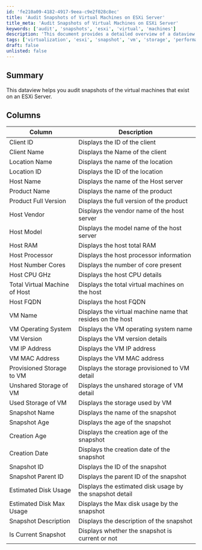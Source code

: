 ```yaml
---
id: 'fe210a09-4182-4917-9eea-c9e2f028c8ec'
title: 'Audit Snapshots of Virtual Machines on ESXi Server'
title_meta: 'Audit Snapshots of Virtual Machines on ESXi Server'
keywords: ['audit', 'snapshots', 'esxi', 'virtual', 'machines']
description: 'This document provides a detailed overview of a dataview that helps audit snapshots of virtual machines hosted on an ESXi server. It includes a comprehensive breakdown of columns, each describing specific attributes of the virtual machines and their corresponding snapshots.'
tags: ['virtualization', 'esxi', 'snapshot', 'vm', 'storage', 'performance', 'report']
draft: false
unlisted: false
---
```

## Summary

This dataview helps you audit snapshots of the virtual machines that exist on an ESXi Server.

## Columns

| Column                         | Description                                          |
|--------------------------------|------------------------------------------------------|
| Client ID                      | Displays the ID of the client                        |
| Client Name                    | Displays the Name of the client                      |
| Location Name                  | Displays the name of the location                    |
| Location ID                    | Displays the ID of the location                      |
| Host Name                      | Displays the name of the Host server                 |
| Product Name                   | Displays the name of the product                     |
| Product Full Version           | Displays the full version of the product             |
| Host Vendor                    | Displays the vendor name of the host server          |
| Host Model                     | Displays the model name of the host server           |
| Host RAM                       | Displays the host total RAM                          |
| Host Processor                 | Displays the host processor information               |
| Host Number Cores              | Displays the number of core present                  |
| Host CPU GHz                   | Displays the host CPU details                         |
| Total Virtual Machine of Host   | Displays the total virtual machines on the host      |
| Host FQDN                     | Displays the host FQDN                               |
| VM Name                        | Displays the virtual machine name that resides on the host |
| VM Operating System            | Displays the VM operating system name                |
| VM Version                     | Displays the VM version details                      |
| VM IP Address                  | Displays the VM IP address                           |
| VM MAC Address                 | Displays the VM MAC address                          |
| Provisioned Storage to VM      | Displays the storage provisioned to VM detail        |
| Unshared Storage of VM         | Displays the unshared storage of VM detail           |
| Used Storage of VM             | Displays the storage used by VM                       |
| Snapshot Name                  | Displays the name of the snapshot                    |
| Snapshot Age                   | Displays the age of the snapshot                     |
| Creation Age                   | Displays the creation age of the snapshot            |
| Creation Date                  | Displays the creation date of the snapshot           |
| Snapshot ID                    | Displays the ID of the snapshot                      |
| Snapshot Parent ID             | Displays the parent ID of the snapshot               |
| Estimated Disk Usage           | Displays the estimated disk usage by the snapshot detail |
| Estimated Disk Max Usage       | Displays the Max disk usage by the snapshot          |
| Snapshot Description            | Displays the description of the snapshot             |
| Is Current Snapshot            | Displays whether the snapshot is current or not      |













